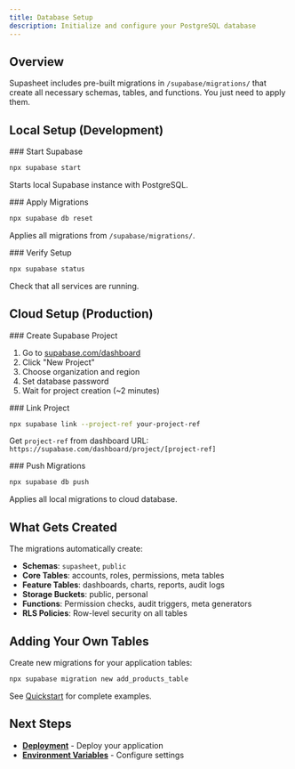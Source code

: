 ```yaml
---
title: Database Setup
description: Initialize and configure your PostgreSQL database
---
```



## Overview

Supasheet includes pre-built migrations in `/supabase/migrations/` that create all necessary schemas, tables, and functions. You just need to apply them.

## Local Setup (Development)

<Steps>
<Step>
### Start Supabase

```bash
npx supabase start
```

Starts local Supabase instance with PostgreSQL.
</Step>

<Step>
### Apply Migrations

```bash
npx supabase db reset
```

Applies all migrations from `/supabase/migrations/`.
</Step>

<Step>
### Verify Setup

```bash
npx supabase status
```

Check that all services are running.
</Step>
</Steps>

## Cloud Setup (Production)

<Steps>
<Step>
### Create Supabase Project

1. Go to [supabase.com/dashboard](https://supabase.com/dashboard)
2. Click "New Project"
3. Choose organization and region
4. Set database password
5. Wait for project creation (~2 minutes)
</Step>

<Step>
### Link Project

```bash
npx supabase link --project-ref your-project-ref
```

Get `project-ref` from dashboard URL: `https://supabase.com/dashboard/project/[project-ref]`
</Step>

<Step>
### Push Migrations

```bash
npx supabase db push
```

Applies all local migrations to cloud database.
</Step>
</Steps>

## What Gets Created

The migrations automatically create:

- **Schemas**: `supasheet`, `public`
- **Core Tables**: accounts, roles, permissions, meta tables
- **Feature Tables**: dashboards, charts, reports, audit logs
- **Storage Buckets**: public, personal
- **Functions**: Permission checks, audit triggers, meta generators
- **RLS Policies**: Row-level security on all tables

## Adding Your Own Tables

Create new migrations for your application tables:

```bash
npx supabase migration new add_products_table
```

See [Quickstart](/docs/guide/quickstart) for complete examples.

## Next Steps

- **[Deployment](/docs/self-host/deployment)** - Deploy your application
- **[Environment Variables](/docs/self-host/environment-variables)** - Configure settings
